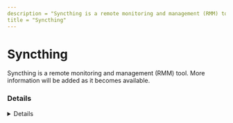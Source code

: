 ```yaml
---
description = "Syncthing is a remote monitoring and management (RMM) tool. More information will be added as it becomes available."
title = "Syncthing"
---
```




# Syncthing

Syncthing is a remote monitoring and management (RMM) tool. More information will be added as it becomes available.

### Details
<Details author={""}
         category={""}
         created={""}
         website={""}
         lastModified={""}
         privileges={""}
         free={ false }
         verification={ false }
/>

#### Installation Paths
<Card code={ ["C:\\Users\\*\\AppData\\Roaming\\SyncTrayzor\\*", "*Users\\*\\AppData\\Roaming\\SyncTrayzor\\*", "*\\Syncthing.exe"] }/>

#### Supported OS
<Badges color="warning" badges={ ["Windows"] }/>




### Forensic Artifacts








### Detections
- Detects potential processes activity of Syncthing RMM tool
  - [Sigma Rule](https://github.com/magicsword-io/LOLRMM/blob/main/detections/sigma/syncthing_processes_sigma.yml)


